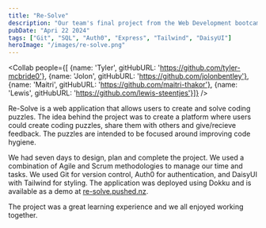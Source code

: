 ```yaml
---
title: "Re-Solve"
description: "Our team's final project from the Web Development bootcamp at **Dev Academy Aotearoa**. This is a full stack web application that allows users to create and solve coding puzzles around improving code quality."
pubDate: "Apri 22 2024"
tags: ["Git", "SQL", "Auth0", "Express", "Tailwind", "DaisyUI"]
heroImage: "/images/re-solve.png"
---
```



<Collab people={[
{name: 'Tyler', gitHubURL: 'https://github.com/tyler-mcbride0'},
{name: 'Jolon', gitHubURL: 'https://github.com/jolonbentley'},
{name: 'Maitri', gitHubURL: 'https://github.com/maitri-thakor'},
{name: 'Lewis', gitHubURL: 'https://github.com/lewis-steentjes'}]} />

Re-Solve is a web application that allows users to create and solve coding puzzles. The idea behind the project was to create a platform where users could create coding puzzles, share them with others and give/recieve feedback. The puzzles are intended to be focused around improving code hygiene.

We had seven days to design, plan and complete the project. We used a combination of Agile and Scrum methodologies to manage our time and tasks. We used Git for version control, Auth0 for authentication, and DaisyUI with Tailwind for styling. The application was deployed using Dokku and is available as a demo at [re-solve.pushed.nz](https://re-solve.pushed.nz).

The project was a great learning experience and we all enjoyed working together.

